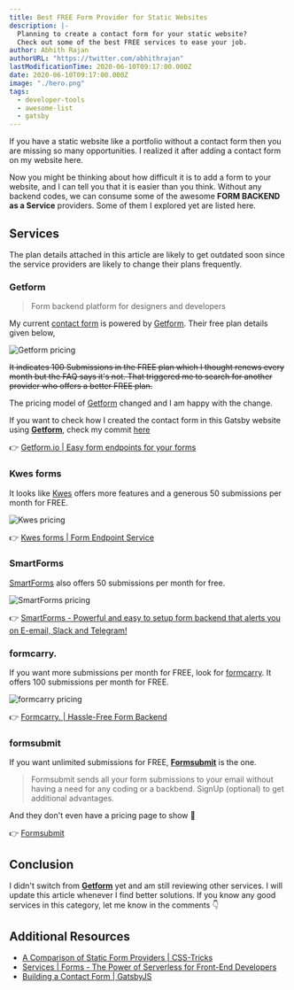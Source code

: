 ```yaml
---
title: Best FREE Form Provider for Static Websites
description: |-
  Planning to create a contact form for your static website?
  Check out some of the best FREE services to ease your job.
author: Abhith Rajan
authorURL: "https://twitter.com/abhithrajan"
lastModificationTime: 2020-06-10T09:17:00.000Z
date: 2020-06-10T09:17:00.000Z
image: "./hero.png"
tags:
  - developer-tools
  - awesome-list
  - gatsby
---
```



If you have a static website like a portfolio without a contact form then you are missing so many opportunities.
I realized it after adding a contact form on my website here.

Now you might be thinking about how difficult it is to add a form to your website, and I can tell you that it is easier than you think. Without any backend codes, we can consume some of the awesome **FORM BACKEND as a Service** providers. Some of them I explored yet are listed here.

## Services

<Alert kind="important">
  The plan details attached in this article are likely to get outdated soon
  since the service providers are likely to change their plans frequently.
</Alert>

### Getform

> Form backend platform for designers
> and developers

My current [contact form](/contact/) is powered by [Getform][1]. Their free plan details given below,

![Getform pricing](../../static/img/blog/best-free-form-provider-for-static-websites/Getform-pricing.png)

~~It indicates 100 Submissions in the FREE plan which I thought renews every month but the FAQ says it's not.
That triggered me to search for another provider who offers a better FREE plan.~~

The pricing model of [Getform][1] changed and I am happy with the change.

If you want to check how I created the contact form in this Gatsby website using **[Getform][1]**, check my commit [here](https://github.com/abhith/abhith.net/commit/ad46ca37cfd5bc76593aff0ca11a75156d1b77fb)

:point_right: [Getform.io | Easy form endpoints for your forms][1]

### Kwes forms

It looks like [Kwes][2] offers more features and a generous 50 submissions per month for FREE.

![Kwes pricing](../../static/img/blog/best-free-form-provider-for-static-websites/kwes-pricing.png)

:point_right: [Kwes forms | Form Endpoint Service][2]

### SmartForms

[SmartForms][5] also offers 50 submissions per month for free.

![SmartForms pricing](../../static/img/blog/best-free-form-provider-for-static-websites/smartforms-pricing.png)

:point_right: [SmartForms - Powerful and easy to setup form backend that alerts you on E-email, Slack and Telegram!][5]

### formcarry.

If you want more submissions per month for FREE, look for [formcarry][2]. It offers 100 submissions per month for FREE.

![formcarry pricing](../../static/img/blog/best-free-form-provider-for-static-websites/formcarry-pricing.png)

:point_right: [Formcarry. | Hassle-Free Form Backend][3]

### formsubmit

If you want unlimited submissions for FREE, **[Formsubmit][4]** is the one.

> Formsubmit sends all your form submissions to your email without having a need for any coding or a backbend. SignUp (optional) to get additional advantages.

And they don't even have a pricing page to show 💙

:point_right: [Formsubmit][4]

## Conclusion

I didn't switch from **[Getform][1]** yet and am still reviewing other services. I will update this article whenever I find better solutions.
If you know any good services in this category, let me know in the comments :point_down:

## Additional Resources

- [A Comparison of Static Form Providers | CSS-Tricks](https://css-tricks.com/a-comparison-of-static-form-providers/)
- [Services | Forms - The Power of Serverless for Front-End Developers](https://serverless.css-tricks.com/services/forms/)
- [Building a Contact Form | GatsbyJS](https://www.gatsbyjs.org/docs/building-a-contact-form/)

[1]: https://getform.io/
[2]: https://kwes.io/
[3]: https://formcarry.com/
[4]: https://formsubmit.io/
[5]: https://smartforms.dev/
